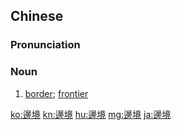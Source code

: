 {{also|边境}}
==Chinese==
{{zh-forms|s=边境}}

===Pronunciation===
{{zh-pron
|m=biānjìng
|c=bin1 ging2
|cat=n
}}

===Noun===
{{zh-noun}}

# [[border]]; [[frontier]]

{{zh-cat|Advanced}}

[[ko:邊境]]
[[kn:邊境]]
[[hu:邊境]]
[[mg:邊境]]
[[ja:邊境]]
